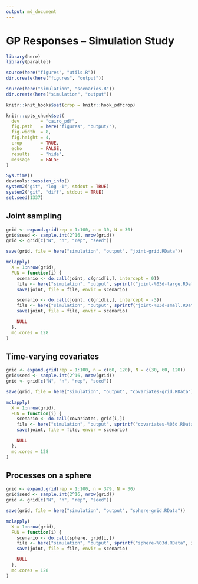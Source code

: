 ```yaml
---
output: md_document
---
```


# GP Responses -- Simulation Study

```r
library(here)
library(parallel)

source(here("figures", "utils.R"))
dir.create(here("figures", "output"))

source(here("simulation", "scenarios.R"))
dir.create(here("simulation", "output"))

knitr::knit_hooks$set(crop = knitr::hook_pdfcrop)

knitr::opts_chunk$set(
  dev        = "cairo_pdf",
  fig.path   = here("figures", "output/"),
  fig.width  = 8,
  fig.height = 4,
  crop       = TRUE,
  echo       = FALSE,
  results    = "hide",
  message    = FALSE
)
```

```r
Sys.time()
devtools::session_info()
system2("git", "log -1", stdout = TRUE)
system2("git", "diff", stdout = TRUE)
set.seed(1337)
```

## Joint sampling

```r
grid <- expand.grid(rep = 1:100, n = 30, N = 30)
grid$seed <- sample.int(2^16, nrow(grid))
grid <- grid[c("N", "n", "rep", "seed")]

save(grid, file = here("simulation", "output", "joint-grid.RData"))

mclapply(
  X = 1:nrow(grid),
  FUN = function(i) {
    scenario <- do.call(joint, c(grid[i,], intercept = 0))
    file <- here("simulation", "output", sprintf("joint-%03d-large.RData", i))
    save(joint, file = file, envir = scenario)

    scenario <- do.call(joint, c(grid[i,], intercept = -3))
    file <- here("simulation", "output", sprintf("joint-%03d-small.RData", i))
    save(joint, file = file, envir = scenario)

    NULL
  },
  mc.cores = 128
)
```

## Time-varying covariates

```r
grid <- expand.grid(rep = 1:100, n = c(60, 120), N = c(30, 60, 120))
grid$seed <- sample.int(2^16, nrow(grid))
grid <- grid[c("N", "n", "rep", "seed")]

save(grid, file = here("simulation", "output", "covariates-grid.RData"))

mclapply(
  X = 1:nrow(grid),
  FUN = function(i) {
    scenario <- do.call(covariates, grid[i,])
    file <- here("simulation", "output", sprintf("covariates-%03d.RData", i))
    save(joint, file = file, envir = scenario)

    NULL
  },
  mc.cores = 128
)
```

## Processes on a sphere

```r
grid <- expand.grid(rep = 1:100, n = 379, N = 30)
grid$seed <- sample.int(2^16, nrow(grid))
grid <- grid[c("N", "n", "rep", "seed")]

save(grid, file = here("simulation", "output", "sphere-grid.RData"))

mclapply(
  X = 1:nrow(grid),
  FUN = function(i) {
    scenario <- do.call(sphere, grid[i,])
    file <- here("simulation", "output", sprintf("sphere-%03d.RData", i))
    save(joint, file = file, envir = scenario)

    NULL
  },
  mc.cores = 128
)
```
